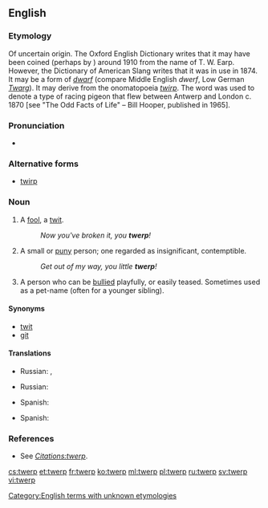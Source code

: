 ==English==

===Etymology===
Of uncertain origin. The Oxford English Dictionary writes that it may have been coined (perhaps by {{w|J. R. R. Tolkien}}) around 1910 from the name of T. W. Earp. However, the Dictionary of American Slang writes that it was in use in 1874. It may be a form of ''[[dwarf]]'' (compare Middle English ''dwerf'', Low German ''[[Twarg]]''). It may derive from the onomatopoeia ''[[twirp]]''.
The word was used to denote a type of racing pigeon that flew between Antwerp and London c. 1870 [see "The Odd Facts of Life" – Bill Hooper, published in 1965].

===Pronunciation===
* {{rhymes|ɜː(r)p}}

===Alternative forms===
* [[twirp]]

===Noun===
{{en-noun}}

# {{UK|colloquial|lang=en}} A [[fool]], a [[twit]].
#: ''Now you've broken it, you '''twerp'''!''
# {{US|colloquial|lang=en}} A small or [[puny]] person; one regarded as insignificant, contemptible.
#: ''Get out of my way, you little '''twerp'''!''
# {{US|colloquial|lang=en}} A person who can be [[bully|bullied]] playfully, or easily teased. Sometimes used as a pet-name (often for a younger sibling).

====Synonyms====
* [[twit]]
* [[git]]

====Translations====
{{trans-top|a foot, a twit}}
* Russian: {{t+|ru|дурак|m|tr=durák}}, {{t+|ru|тупица|m|f|tr=tupíca}}
{{trans-mid}}
{{trans-bottom}}

{{trans-top|a small or puny person; one regarded as insignificant, contemptible}}
* Russian: {{t+|ru|ничтожество|n|tr=ničtóžestvo}}
{{trans-mid}}
* Spanish: {{t+|es|pendejo|m}}
{{trans-bottom}}

{{trans-top|a person who can be bullied playfully, or easily teased. Sometimes used as a pet-name (often for a younger sibling)}}
* Spanish: {{t+|es|pendejo|m}}
{{trans-mid}}
{{trans-bottom}}

===References===
* See ''[[Citations:twerp]]''.
<!--* SOED-->

[[Category:English terms with unknown etymologies]]

[[cs:twerp]]
[[et:twerp]]
[[fr:twerp]]
[[ko:twerp]]
[[ml:twerp]]
[[pl:twerp]]
[[ru:twerp]]
[[sv:twerp]]
[[vi:twerp]]